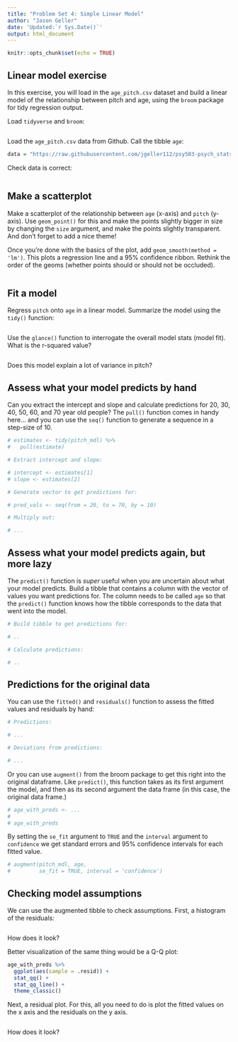 ```yaml
---
title: "Problem Set 4: Simple Linear Model"
author: "Jason Geller"
date: 'Updated:`r Sys.Date()`'
output: html_document
---
```


```r
knitr::opts_chunk$set(echo = TRUE)
```

## Linear model exercise

In this exercise, you will load in the `age_pitch.csv` dataset and build a linear model of the relationship between pitch and age, using the `broom` package for tidy regression output.

Load `tidyverse` and `broom`:

```r

```

Load the `age_pitch.csv` data from Github. Call the tibble `age`:

```r

data = "https://raw.githubusercontent.com/jgeller112/psy503-psych_stats/master/static/slides/10-linear_modeling/data/age_pitch.csv"


```

Check data is correct: 

```r

```

## Make a scatterplot

Make a scatterplot of the relationship between `age` (x-axis) and `pitch` (y-axis). Use `geom_point()` for this and make the points slightly bigger in size by changing the `size` argument, and make the points slightly transparent. And don't forget to add a nice theme!

Once you're done with the basics of the plot, add `geom_smooth(method = 'lm')`. This plots a regression line and a 95% confidence ribbon. Rethink the order of the geoms (whether points should or should not be occluded).

```r

```

## Fit a model

Regress `pitch` onto `age` in a linear model. Summarize the model using the `tidy()` function:

```r

```

Use the `glance()` function to interrogate the overall model stats (model fit). What is the r-squared value?

```r

```

Does this model explain a lot of variance in pitch?

## Assess what your model predicts by hand

Can you extract the intercept and slope and calculate predictions for 20, 30, 40, 50, 60, and 70 year old people? The `pull()` function comes in handy here... and you can use the `seq()` function to generate a sequence in a step-size of 10.

```r
# estimates <- tidy(pitch_mdl) %>% 
#   pull(estimate)

# Extract intercept and slope:

# intercept <- estimates[1]
# slope <- estimates[2]

# Generate vector to get predictions for:

# pred_vals <- seq(from = 20, to = 70, by = 10)

# Multiply out:

# ...
```

## Assess what your model predicts again, but more lazy

The `predict()` function is _super_ useful when you are uncertain about what your model predicts. Build a tibble that contains a column with the vector of values you want predictions for. The column needs to be called `age` so that the `predict()` function knows how the tibble corresponds to the data that went into the model.

```r
# Build tibble to get predictions for:

# ..

# Calculate predictions:

# ..
```

## Predictions for the original data

You can use the `fitted()` and `residuals()` function to assess the fitted values and residuals by hand:

```r
# Predictions:

# ...

# Deviations from predictions:

# ...
```

Or you can use `augment()` from the broom package to get this right into the original dataframe. Like `predict()`, this function takes as its first argument the model, and then as its second argument the data frame (in this case, the original data frame.)

```r
# age_with_preds <- ...
# 
# age_with_preds
```

By setting the `se_fit` argument to `TRUE` and the `interval` argument to `confidence` we get standard errors and 95% confidence intervals for each fitted value.

```r
# augment(pitch_mdl, age,
#         se_fit = TRUE, interval = 'confidence')
```

## Checking model assumptions

We can use the augmented tibble to check assumptions. First, a histogram of the residuals:

```r

```

How does it look?

Better visualization of the same thing would be a Q-Q plot:

```r
age_with_preds %>% 
  ggplot(aes(sample = .resid)) +
  stat_qq() +
  stat_qq_line() +
  theme_classic()
```

Next, a residual plot. For this, all you need to do is plot the fitted values on the x axis and the residuals on the y axis.

```r

```

How does it look?





